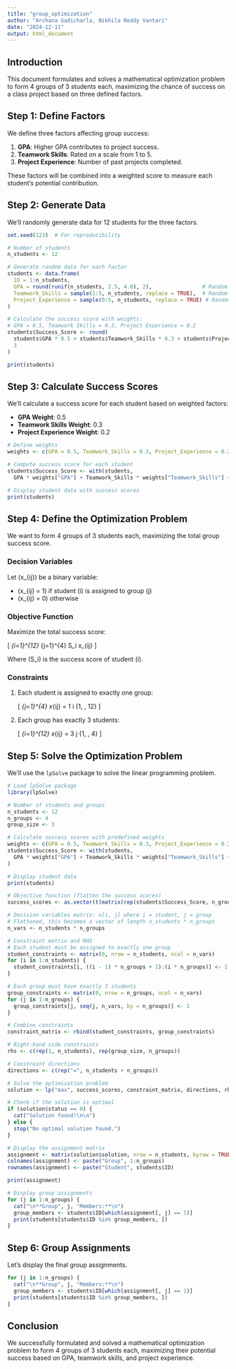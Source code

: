 ---
title: "group_optimization"
author: "Archana Gadicharla, Nikhila Reddy Vantari"
date: "2024-12-11"
output: html_document
---

## Introduction

This document formulates and solves a mathematical optimization problem to form 4 groups of 3 students each, maximizing the chance of success on a class project based on three defined factors.

## Step 1: Define Factors

We define three factors affecting group success:

1. **GPA**: Higher GPA contributes to project success.
2. **Teamwork Skills**: Rated on a scale from 1 to 5.
3. **Project Experience**: Number of past projects completed.

These factors will be combined into a weighted score to measure each student's potential contribution.


## Step 2: Generate Data

We'll randomly generate data for 12 students for the three factors.

```{r, message=FALSE, warning=FALSE}
set.seed(123)  # For reproducibility

# Number of students
n_students <- 12

# Generate random data for each factor
students <- data.frame(
  ID = 1:n_students,
  GPA = round(runif(n_students, 2.5, 4.0), 2),                # Random GPA between 2.5 and 4.0
  Teamwork_Skills = sample(1:5, n_students, replace = TRUE),  # Random teamwork skills score between 1 and 5
  Project_Experience = sample(0:5, n_students, replace = TRUE) # Random project experience between 0 and 5
)

# Calculate the success score with weights:
# GPA = 0.5, Teamwork Skills = 0.3, Project Experience = 0.2
students$Success_Score <- round(
  students$GPA * 0.5 + students$Teamwork_Skills * 0.3 + students$Project_Experience * 0.2,
  3
)

print(students)
```



## Step 3: Calculate Success Scores

We'll calculate a success score for each student based on weighted factors:

- **GPA Weight**: 0.5  
- **Teamwork Skills Weight**: 0.3  
- **Project Experience Weight**: 0.2  

```{r}
# Define weights
weights <- c(GPA = 0.5, Teamwork_Skills = 0.3, Project_Experience = 0.2)

# Compute success score for each student
students$Success_Score <- with(students, 
  GPA * weights["GPA"] + Teamwork_Skills * weights["Teamwork_Skills"] + Project_Experience * weights["Project_Experience"])

# Display student data with success scores
print(students)
```

## Step 4: Define the Optimization Problem

We want to form 4 groups of 3 students each, maximizing the total group success score.

### Decision Variables

Let \(x_{ij}\) be a binary variable:

- \(x_{ij} = 1\) if student \(i\) is assigned to group \(j\)  
- \(x_{ij} = 0\) otherwise

### Objective Function

Maximize the total success score:

\[
\text{Maximize } \sum_{i=1}^{12} \sum_{j=1}^{4} S_i \cdot x_{ij}
\]

Where \(S_i\) is the success score of student \(i\).

### Constraints

1. Each student is assigned to exactly one group:

   \[
   \sum_{j=1}^{4} x_{ij} = 1 \quad \forall i \in \{1, \ldots, 12\}
   \]

2. Each group has exactly 3 students:

   \[
   \sum_{i=1}^{12} x_{ij} = 3 \quad \forall j \in \{1, \ldots, 4\}
   \]


## Step 5: Solve the Optimization Problem

We'll use the `lpSolve` package to solve the linear programming problem.

```{r, message=FALSE, warning=FALSE}
# Load lpSolve package
library(lpSolve)

# Number of students and groups
n_students <- 12
n_groups <- 4
group_size <- 3

# Calculate success scores with predefined weights
weights <- c(GPA = 0.5, Teamwork_Skills = 0.3, Project_Experience = 0.2)
students$Success_Score <- with(students,
  GPA * weights["GPA"] + Teamwork_Skills * weights["Teamwork_Skills"] + Project_Experience * weights["Project_Experience"]
)

# Display student data
print(students)

# Objective function (flatten the success scores)
success_scores <- as.vector(t(matrix(rep(students$Success_Score, n_groups), nrow = n_groups, byrow = TRUE)))

# Decision variables matrix: x[i, j] where i = student, j = group
# Flattened, this becomes a vector of length n_students * n_groups
n_vars <- n_students * n_groups

# Constraint matrix and RHS
# Each student must be assigned to exactly one group
student_constraints <- matrix(0, nrow = n_students, ncol = n_vars)
for (i in 1:n_students) {
  student_constraints[i, ((i - 1) * n_groups + 1):(i * n_groups)] <- 1
}

# Each group must have exactly 3 students
group_constraints <- matrix(0, nrow = n_groups, ncol = n_vars)
for (j in 1:n_groups) {
  group_constraints[j, seq(j, n_vars, by = n_groups)] <- 1
}

# Combine constraints
constraint_matrix <- rbind(student_constraints, group_constraints)

# Right-hand side constraints
rhs <- c(rep(1, n_students), rep(group_size, n_groups))

# Constraint directions
directions <- c(rep("=", n_students + n_groups))

# Solve the optimization problem
solution <- lp("max", success_scores, constraint_matrix, directions, rhs, all.bin = TRUE)

# Check if the solution is optimal
if (solution$status == 0) {
  cat("Solution found!\n\n")
} else {
  stop("No optimal solution found.")
}

# Display the assignment matrix
assignment <- matrix(solution$solution, nrow = n_students, byrow = TRUE)
colnames(assignment) <- paste("Group", 1:n_groups)
rownames(assignment) <- paste("Student", students$ID)

print(assignment)

# Display group assignments
for (j in 1:n_groups) {
  cat("\n**Group", j, "Members:**\n")
  group_members <- students$ID[which(assignment[, j] == 1)]
  print(students[students$ID %in% group_members, ])
}

```

## Step 6: Group Assignments

Let's display the final group assignments.

```{r}
for (j in 1:n_groups) {
  cat("\n**Group", j, "Members:**\n")
  group_members <- students$ID[which(assignment[, j] == 1)]
  print(students[students$ID %in% group_members, ])
}
```

## Conclusion

We successfully formulated and solved a mathematical optimization problem to form 4 groups of 3 students each, maximizing their potential success based on GPA, teamwork skills, and project experience.